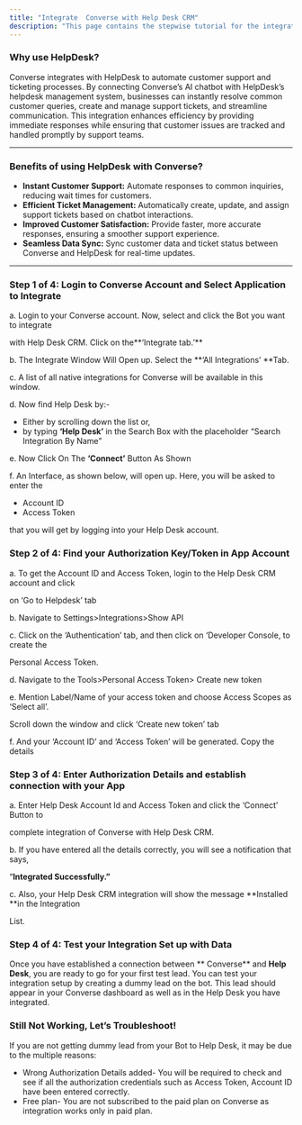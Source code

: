 ```yaml
---
title: "Integrate  Converse with Help Desk CRM"
description: "This page contains the stepwise tutorial for the integration with  Converse"
---
```


### **Why use HelpDesk?**

 Converse integrates with HelpDesk to automate customer support and ticketing processes. By connecting  Converse’s AI chatbot with HelpDesk’s helpdesk management system, businesses can instantly resolve common customer queries, create and manage support tickets, and streamline communication. This integration enhances efficiency by providing immediate responses while ensuring that customer issues are tracked and handled promptly by support teams.

---

### **Benefits of using HelpDesk with  Converse?**

- **Instant Customer Support:** Automate responses to common inquiries, reducing wait times for customers.
- **Efficient Ticket Management:** Automatically create, update, and assign support tickets based on chatbot interactions.
- **Improved Customer Satisfaction:** Provide faster, more accurate responses, ensuring a smoother support experience.
- **Seamless Data Sync:** Sync customer data and ticket status between  Converse and HelpDesk for real-time updates.

---

### **Step 1 of 4: Login to  Converse Account and Select Application to Integrate**

a. Login to your  Converse account. Now, select and click the Bot you want to integrate

with Help Desk CRM. Click on the**‘Integrate tab.’** 

b. The Integrate Window Will Open up. Select the **‘All Integrations’ **Tab.

c. A list of all native integrations for  Converse will be available in this window.

d. Now find Help Desk by:-

- Either by scrolling down the list or,
- by typing **‘Help Desk’** in the Search Box with the placeholder “Search Integration By Name”

e. Now Click On The **‘Connect’** Button As Shown

f. An Interface, as shown below, will open up. Here, you will be asked to enter the

- Account ID
- Access Token

that you will get by logging into your Help Desk account.

### **Step 2 of 4: Find your Authorization Key/Token in App Account**

a. To get the Account ID and Access Token, login to the Help Desk CRM account and click

on ‘Go to Helpdesk’ tab

b. Navigate to Settings\>Integrations\>Show API

c. Click on the ‘Authentication’ tab, and then click on ‘Developer Console, to create the

Personal Access Token.

d. Navigate to the Tools\>Personal Access Token\> Create new token

e. Mention Label/Name of your access token and choose Access Scopes as ‘Select all’.

Scroll down the window and click ‘Create new token’ tab

f. And your ‘Account ID’ and ‘Access Token’ will be generated. Copy the details

### **Step 3 of 4: Enter Authorization Details and establish connection with your App**

a. Enter Help Desk Account Id and Access Token and click the ‘Connect’ Button to

complete integration of  Converse with Help Desk CRM.

b. If you have entered all the details correctly, you will see a notification that says,

“**Integrated Successfully.”**

c. Also, your Help Desk CRM integration will show the message **Installed **in the Integration

List.

### **Step 4 of 4: Test your Integration Set up with Data**

Once you have established a connection between ** Converse** and **Help Desk**, you are ready to go for your first test lead. You can test your integration setup by creating a dummy lead on the bot. This lead should appear in your  Converse dashboard as well as in the Help Desk you have integrated.

### **Still Not Working, Let’s Troubleshoot\!**

If you are not getting dummy lead from your Bot to Help Desk, it may be due to the multiple reasons:

- Wrong Authorization Details added- You will be required to check and see if all the authorization credentials such as Access Token, Account ID have been entered correctly.
- Free plan- You are not subscribed to the paid plan on  Converse as integration works only in paid plan.

 